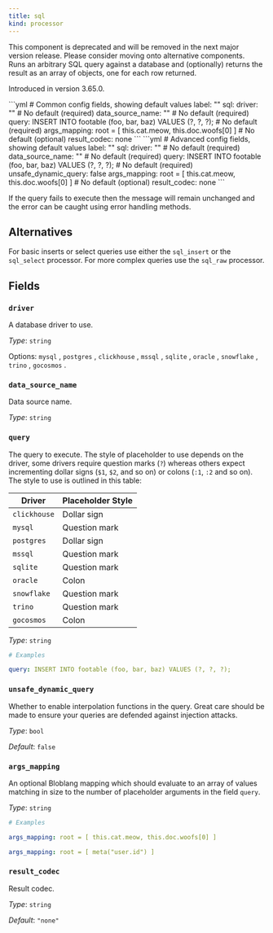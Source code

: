 ```yaml
---
title: sql
kind: processor
---
```


<Aside type="caution" title="Deprecated">
	This component is deprecated and will be removed in the next major version release. Please consider moving onto alternative components.
</Aside>
Runs an arbitrary SQL query against a database and (optionally) returns the result as an array of objects, one for each row returned.

Introduced in version 3.65.0.


<Tabs>
<TabItem label="Common">
```yml
# Common config fields, showing default values
label: ""
sql:
  driver: "" # No default (required)
  data_source_name: "" # No default (required)
  query: INSERT INTO footable (foo, bar, baz) VALUES (?, ?, ?); # No default (required)
  args_mapping: root = [ this.cat.meow, this.doc.woofs[0] ] # No default (optional)
  result_codec: none
```
</TabItem>
<TabItem label="Advanced">
```yml
# Advanced config fields, showing default values
label: ""
sql:
  driver: "" # No default (required)
  data_source_name: "" # No default (required)
  query: INSERT INTO footable (foo, bar, baz) VALUES (?, ?, ?); # No default (required)
  unsafe_dynamic_query: false
  args_mapping: root = [ this.cat.meow, this.doc.woofs[0] ] # No default (optional)
  result_codec: none
```
</TabItem>
</Tabs>

If the query fails to execute then the message will remain unchanged and the error can be caught using error handling methods.

## Alternatives

For basic inserts or select queries use either the `sql_insert` or the `sql_select` processor. For more complex queries use the `sql_raw` processor.

## Fields

### `driver`

A database  driver to use.


*Type*: `string`


Options:
`mysql`
, `postgres`
, `clickhouse`
, `mssql`
, `sqlite`
, `oracle`
, `snowflake`
, `trino`
, `gocosmos`
.

### `data_source_name`

Data source name.


*Type*: `string`


### `query`

The query to execute. The style of placeholder to use depends on the driver, some drivers require question marks (`?`) whereas others expect incrementing dollar signs (`$1`, `$2`, and so on) or colons (`:1`, `:2` and so on). The style to use is outlined in this table:

| Driver | Placeholder Style |
|---|---|
| `clickhouse` | Dollar sign |
| `mysql` | Question mark |
| `postgres` | Dollar sign |
| `mssql` | Question mark |
| `sqlite` | Question mark |
| `oracle` | Colon |
| `snowflake` | Question mark |
| `trino` | Question mark |
| `gocosmos` | Colon |


*Type*: `string`


```yml
# Examples

query: INSERT INTO footable (foo, bar, baz) VALUES (?, ?, ?);
```

### `unsafe_dynamic_query`

Whether to enable interpolation functions in the query. Great care should be made to ensure your queries are defended against injection attacks.


*Type*: `bool`

*Default*: `false`

### `args_mapping`

An optional Bloblang mapping which should evaluate to an array of values matching in size to the number of placeholder arguments in the field `query`.


*Type*: `string`


```yml
# Examples

args_mapping: root = [ this.cat.meow, this.doc.woofs[0] ]

args_mapping: root = [ meta("user.id") ]
```

### `result_codec`

Result codec.


*Type*: `string`

*Default*: `"none"`


